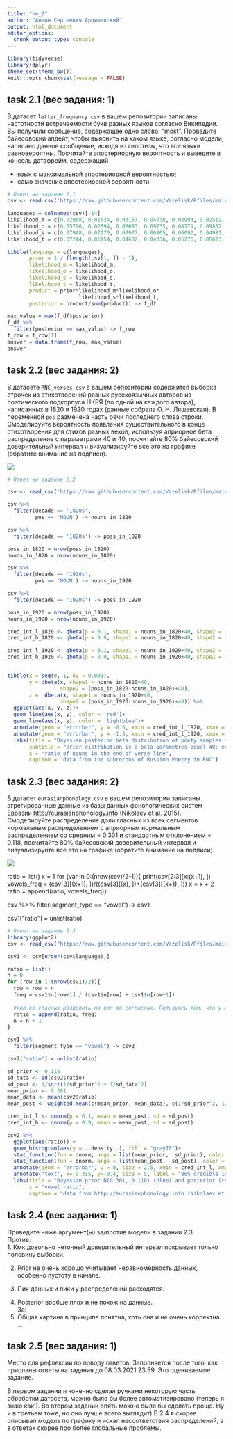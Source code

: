 ---
title: "hw_2"
author: "Антон Сергеевич Арцишевский"
output: html_document
editor_options: 
  chunk_output_type: console
---

```{r, message=FALSE}
library(tidyverse)
library(dplyr)
theme_set(theme_bw())
knitr::opts_chunk$set(message = FALSE)
```

## task 2.1 (вес задания: 1)

В датасет `letter_frequency.csv` в вашем репозитории записаны частотности встречаемости букв разных языков согласно Википедии. Вы получили сообщение, содержащее одно слово: "most". Проведите байесовский апдейт, чтобы выяснить на каком языке, согласно модели, написано данное сообщение, исходя из гипотезы, что все языки равновероятны. Посчитайте апостериорную вероятность и выведите в консоль датафрейм, содержащий

* язык с максимальной апостериорной вероятностью;
* само значение апостериорной вероятности.

```{r}
# Ответ на задание 2.1
csv <- read.csv('https://raw.githubusercontent.com/Vazelisk/Rfiles/main/letter_frequency.csv')

languages = colnames(csv)[-14]
likelihood_m = c(0.02968, 0.02534, 0.03157, 0.04738, 0.02994, 0.02512, 0.03752, 0.03471, 0.02515, 0.02213, 0.03237, 0.04041, 0.03202)
likelihood_o = c(0.05796, 0.02594, 0.08683, 0.09735, 0.08779, 0.09832, 0.02976, 0.04482, 0.06667, 0.06063, 0.04636, 0.02166, 0.05614)
likelihood_s = c(0.07948, 0.07270, 0.07977, 0.06805, 0.06092, 0.04981, 0.03014, 0.06590, 0.05224, 0.05733, 0.05805, 0.05630, 0.07862)
likelihood_t = c(0.07244, 0.06154, 0.04632, 0.04336, 0.05276, 0.05623, 0.03314, 0.07691, 0.02475, 0.06923, 0.06862, 0.04953, 0.08750)

tibble(language = c(languages),
       prior = 1 / (length(csv[1, ]) - 1),
       likelihood_m = likelihood_m,
       likelihood_o = likelihood_o,
       likelihood_s = likelihood_s,
       likelihood_t = likelihood_t,
       product = prior*likelihood_m*likelihood_o*
                       likelihood_s*likelihood_t,
       posterior = product/sum(product)) -> f_df

max_value = max(f_df$posterior)
f_df %>% 
  filter(posterior == max_value) -> f_row
f_row = f_row[1]
answer = data.frame(f_row, max_value)
answer
```

## task 2.2 (вес задания: 2)

В датасете `RNC_verses.csv` в вашем репозитории содержится выборка строчек из стихотворений разных русскоязычных авторов из поэтического подкорпуса НКРЯ (по одной на каждого автора), написанных в 1820 и 1920 годах (данные собрала О. Н. Ляшевская). В переменной `pos` размечена часть речи последнего слова строки. Смоделируйте вероятность появления существительного в конце стихотворения для стихов разных веков, используя априорное бета распределение с параметрами 40 и 40, посчитайте 80% байесовский доверительный интервал и визуализируйте все это на графике (обратите внимание на подписи).

![](task_2.2.png)

```{r}
# Ответ на задание 2.2

csv <- read_csv('https://raw.githubusercontent.com/Vazelisk/Rfiles/main/RNC_verses.csv')

csv %>% 
  filter(decade == '1820s',
         pos == 'NOUN') -> nouns_in_1820

csv %>% 
  filter(decade == '1820s') -> poss_in_1820

poss_in_1820 = nrow(poss_in_1820)
nouns_in_1820 = nrow(nouns_in_1820)

csv %>% 
  filter(decade == '1920s',
         pos == 'NOUN') -> nouns_in_1920

csv %>% 
  filter(decade == '1920s') -> poss_in_1920

poss_in_1920 = nrow(poss_in_1920)
nouns_in_1920 = nrow(nouns_in_1920)

cred_int_l_1820 <- qbeta(p = 0.1, shape1 = nouns_in_1820+40, shape2 = (poss_in_1820-nouns_in_1820)+40)
cred_int_h_1820 <- qbeta(p = 0.9, shape1 = nouns_in_1820+40, shape2 = (poss_in_1820-nouns_in_1820)+40)

cred_int_l_1920 <- qbeta(p = 0.1, shape1 = nouns_in_1920+40, shape2 = (poss_in_1920-nouns_in_1920)+40)
cred_int_h_1920 <- qbeta(p = 0.9, shape1 = nouns_in_1920+40, shape2 = (poss_in_1920-nouns_in_1920)+40)


tibble(x = seq(0, 1, by = 0.001),
       y = dbeta(x, shape1 = nouns_in_1820+40,
                 shape2 = (poss_in_1820-nouns_in_1820)+40),
       z =  dbeta(x, shape1 = nouns_in_1920+40,
                 shape2 = (poss_in_1920-nouns_in_1920)+40)) %>% 
  ggplot(aes(x, y, z))+
  geom_line(aes(x, y), color = 'red')+
  geom_line(aes(x, z), color = 'lightblue')+
  annotate(geom = "errorbar", y = -0.5, xmin = cred_int_l_1820, xmax = cred_int_h_1820, color = 'red')+
  annotate(geom = "errorbar", y = -1.5, xmin = cred_int_l_1920, xmax = cred_int_h_1920, color = 'lightblue')+
  labs(title = "Bayesian posterior beta distribution of poety samples from 1820s (red) and 1920 (lightblue)",
       subtitle = "prior distribution is a beta parametres equal 40; errorbar represent 80% credible interval",
       x = "ratio of nouns in the end of verse line",
       caption = "data from the subcorpus of Russion Poetry in RNC")
```

## task 2.3 (вес задания: 2)

В датасет `eurasianphonology.csv` в вашем репозитории записаны агрегированные данные из базы данных фонологических систем Евразии <http://eurasianphonology.info> (Nikolaev et al. 2015). Смоделируйте распределение доли гласных из всех сегментов нормальным распределением с априорным нормальным распределением со средним = 0.301 и стандартным отклонением = 0.118, посчитайте 80% байесовский доверительный интервал и визуализируйте все это на графике (обратите внимание на подписи).

![](task_2.3.png)

ratio = list()
x = 1
for (var in 0:(nrow(csv)/2-1)){
  print(csv[2:3][x:(x+1), ])
  vowels_freq = (csv[3][(x+1), ])/((csv[3][(x), ])+(csv[3][(x+1), ]))
  x = x + 2
  ratio = append(ratio, vowels_freq)}

csv %>% 
  filter(segment_type == "vowel") -> csv1

csv1["ratio"] = unlist(ratio)


```{r}
# Ответ на задание 2.3
library(ggplot2)
csv <- read_csv("https://raw.githubusercontent.com/Vazelisk/Rfiles/main/eurasianphonology.csv")

csv1 <- csv[order(csv$language),]

ratio = list()
n = 0
for (row in 1:(nrow(csv1)/2)){
  row = row + n
  freq = csv1$n[row+1] / (csv1$n[row] + csv1$n[row+1]) 
  
  #кол-во гласных разделить на кол-во согласных. Пользуюсь тем, что у меня   в парах языков всегда идет сначала согласные, а потом гласные
  ratio = append(ratio, freq)
  n = n + 1
}

csv1 %>% 
  filter(segment_type == "vowel") -> csv2

csv2["ratio"] = unlist(ratio)

sd_prior <- 0.118 
sd_data <- sd(csv2$ratio)
sd_post <- 1/sqrt(1/sd_prior^2 + 1/sd_data^2)
mean_prior <- 0.301
mean_data <- mean(csv2$ratio)
mean_post <- weighted.mean(c(mean_prior, mean_data), c(1/sd_prior^2, 1/sd_data^2))

cred_int_l <- qnorm(p = 0.1, mean = mean_post, sd = sd_post)
cred_int_h <- qnorm(p = 0.9, mean = mean_post, sd = sd_post)

csv2 %>%
  ggplot(aes(ratio)) +
  geom_histogram(aes(y = ..density..), fill = "gray70")+
  stat_function(fun = dnorm, args = list(mean_prior,  sd_prior), color = "lightblue")+
  stat_function(fun = dnorm, args = list(mean_post,  sd_post), color = "red", size = 1)+
  annotate(geom = "errorbar", y = 0, size = 2.5, xmin = cred_int_l, xmax = cred_int_h, color = 'black')+
  annotate("text", x= 0.315, y=-0.4, size = 5, label = "80% credible interval")+
  labs(title = "Bayesian prior N(0.301, 0.118) (blue) and posterior (red)",
       x = "vowel ratio",
       caption = "data from http://eurasianphonology.info (Nikolaev et al. 2015")

```

## task 2.4 (вес задания: 1)

Приведите ниже аргумент(ы) за/против модели в задании 2.3.<br>
Против:<br>
1. Кмк довольно неточный доверительный интервал покрывает только половину выборки. <p>
2. Prior не очень хорошо учитывает неравномерность данных, особенно пустоту в начале.<p>
3. Пик данных и пики у распределений расходятся.<p>
4. Posterior вообще плох и не похож на данные.<br>
За:<br>
1. Общая картина в принципе понятна, хоть она и не очень корректна.
...

## task 2.5 (вес задания: 1)

Место для рефлексии по поводу ответов. Заполняется после того, как присланы ответы на задания до 08.03.2021 23:59. Это оцениваемое задание.


В первом задании я конечно сделал ручками некоторую часть обработки датасета, можно было бы более автоматизировано (теперь я знаю как!).
Во втором задании опять можно было бы сделать проще.
Ну и в третьем тоже, но оно лучше всего выглядит) 
В 2.4 я скорее описывал модель по графику и искал несоответствия распределений, а в ответах скорее про более глобальные проблемы.